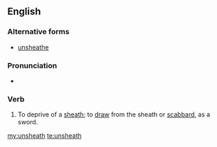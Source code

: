 ==English==

===Alternative forms===
* [[unsheathe]]

===Pronunciation===
* {{rhymes|iːð}}

===Verb===
{{en-verb|unsheaths|unsheathing|unsheathed|unsheathed}}

# To deprive of a [[sheath]]; to [[draw]] from the sheath or [[scabbard]], as a sword.

[[my:unsheath]]
[[te:unsheath]]